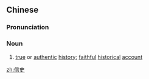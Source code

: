 ==Chinese==
{{zh-forms}}

===Pronunciation===
{{zh-pron
|m=xìnshǐ
|c=seon3 si2
|mn=qz:sìn-sír/xm,zz:sìn-sú
|cat=n
}}

===Noun===
{{zh-noun}}

# [[true]] or [[authentic]] [[history]]; [[faithful]] [[historical]] [[account]]

[[zh:信史]]